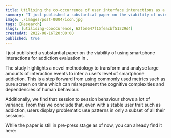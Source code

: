 ```yaml
---
title: Utilising the co-occurrence of user interface interactions as a risk indicator for smartphone addiction
summary: "I just published a substantial paper on the viability of using smartphone interactions for addiction evaluation in Elsevier‘s Pervasive and Mobile Computing. The study highlights a novel methodology to transform and analyse large amounts of"
image: ./images/post-0004/icon.jpg
tags: [Research]
slugs: [utilising-cooccurence, 62fbe647f15feacbf51229d4]
createdAt: 2022-08-16T20:00:00
published: true
---
```



I just published a substantial paper on the viability of using smartphone interactions for addiction evaluation in <Ref text="Elsevier‘s Pervasive and Mobile Computing" href="https://www.sciencedirect.com/journal/pervasive-and-mobile-computing" />.

The study highlights a novel methodology to transform and analyse large amounts of interaction events to infer a user’s level of smartphone addiction. This is a step forward from using commonly used metrics such as pure screen on time which can misrepresent the cognitive complexities and dependencies of human behaviour.

Additionally, we find that session to session behaviour shows a lot of variance. From this we conclude that, even with a stable user trait such as addiction, users display problematic use patterns in only a subset of all their sessions.

While the paper is still in pre-press stage as of now, you can already find it here: <Ref href="https://doi.org/10.1016/j.pmcj.2022.101677" />
